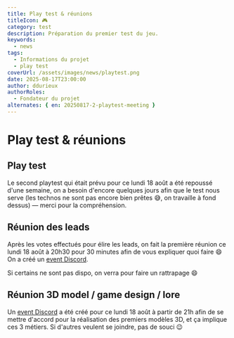```yaml
---
title: Play test & réunions
titleIcon: 🎮
category: test
description: Préparation du premier test du jeu.
keywords:
  - news
tags:
  - Informations du projet
  - play test
coverUrl: /assets/images/news/playtest.png
date: 2025-08-17T23:00:00
author: ddurieux
authorRoles:
  - Fondateur du projet
alternates: { en: 20250817-2-playtest-meeting }
---
```


# Play test & réunions

## Play test

Le second playtest qui était prévu pour ce lundi 18 août a été repoussé d'une semaine, on a besoin d'encore quelques jours afin que le test nous serve (les technos ne sont pas encore bien prêtes 😅, on travaille à fond dessus) — merci pour la compréhension.

## Réunion des leads

Après les votes effectués pour élire les leads, on fait la première réunion ce lundi 18 août à 20h30 pour 30 minutes afin de vous expliquer quoi faire 😄  
On a créé un [event Discord](https://discord.com/events/1399325839665004554/1406742066612015325).

Si certains ne sont pas dispo, on verra pour faire un rattrapage 😄

## Réunion 3D model / game design / lore

Un [event Discord](https://discord.com/events/1399325839665004554/1406742476701696101) a été créé pour ce lundi 18 août à partir de 21h afin de se mettre d'accord pour la réalisation des premiers modèles 3D, et ça implique ces 3 métiers. Si d'autres veulent se joindre, pas de souci 😉
